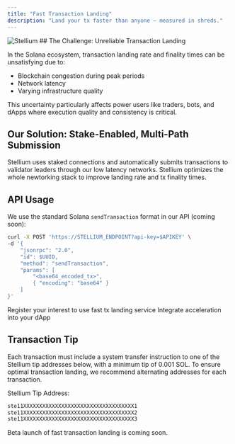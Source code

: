 ```yaml
---
title: "Fast Transaction Landing"
description: "Land your tx faster than anyone — measured in shreds."
---
```


<img src="/images/fast-tx-landing-hero.webp" alt="Stellium" />
## The Challenge: Unreliable Transaction Landing

In the Solana ecosystem, transaction landing rate and finality times can be unsatisfying due to:

- Blockchain congestion during peak periods
- Network latency
- Varying infrastructure quality

<Note>
  This uncertainty particularly affects power users like traders, bots, and
  dApps where execution quality and consistency is critical.
</Note>

## Our Solution: Stake-Enabled, Multi-Path Submission

Stellium uses staked connections and automatically submits transactions to validator leaders through our low latency networks.
Stellium optimizes the whole newtorking stack to improve landing rate and tx finality times.

## API Usage

We use the standard Solana `sendTransaction` format in our API (coming soon):

```bash
curl -X POST 'https://STELLIUM_ENDPOINT?api-key=$APIKEY' \
-d '{
    "jsonrpc": "2.0",
    "id": $UUID,
    "method": "sendTransaction",
    "params": [
        "<base64_encoded_tx>",
        { "encoding": "base64" }
    ]
}'
```

<CardGroup cols={2}>
  <Card title="Register Your Interest" icon="pen-to-square" href="/quickstart">
    Register your interest to use fast tx landing service
  </Card>
  <Card title="API Reference" icon="code" href="/api-reference/introduction">
    Integrate acceleration into your dApp
  </Card>
</CardGroup>

## Transaction Tip

Each transaction must include a system transfer instruction to one of the Stellium tip addresses below, with a minimum tip of 0.001 SOL.
To ensure optimal transaction landing, we recommend alternating addresses for each transaction.

Stellium Tip Address:

```bash
ste11XXXXXXXXXXXXXXXXXXXXXXXXXXXXXXXXXXX1
ste11XXXXXXXXXXXXXXXXXXXXXXXXXXXXXXXXXXX2
ste11XXXXXXXXXXXXXXXXXXXXXXXXXXXXXXXXXXX3
```

<Note>Beta launch of fast transaction landing is coming soon.</Note>
